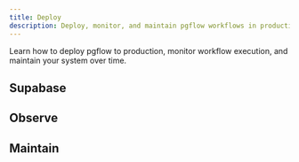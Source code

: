 ```yaml
---
title: Deploy
description: Deploy, monitor, and maintain pgflow workflows in production
---
```



Learn how to deploy pgflow to production, monitor workflow execution, and maintain your system over time.

## Supabase

<CardGrid>
  <LinkCard
    title="Deploy your first flow"
    href="/deploy/supabase/deploy-first-flow/"
    description="First-time deployment guide: connection string, secrets, and worker setup"
  />
  <LinkCard
    title="Update deployed flows"
    href="/deploy/supabase/update-deployed-flows/"
    description="Safe workflow for deploying updates using worker deprecation"
  />
  <LinkCard
    title="Keep workers running"
    href="/deploy/supabase/keep-workers-running/"
    description="Set up automated monitoring to ensure workers stay operational"
  />
</CardGrid>

## Observe

<CardGrid>
  <LinkCard
    title="Monitor flow execution"
    href="/deploy/monitor-execution/"
    description="Track workflow runs, step progress, and task status using SQL queries"
  />
  <LinkCard
    title="Monitor workers health"
    href="/deploy/monitor-workers-health/"
    description="Check worker heartbeats and operational status"
  />
</CardGrid>

## Maintain

<CardGrid>
  <LinkCard
    title="Connection string encoding"
    href="/deploy/connection-string/"
    description="URL-encode special characters in database passwords"
  />
  <LinkCard
    title="Update pgflow"
    href="/deploy/update-pgflow/"
    description="Safely upgrade pgflow to newer versions"
  />
  <LinkCard
    title="Tune deployed flows"
    href="/deploy/tune-flow-config/"
    description="Adjust retry behavior and timeouts for production flows"
  />
  <LinkCard
    title="Prune records"
    href="/deploy/prune-records/"
    description="Clean up old workflow execution data to manage database size"
  />
</CardGrid>
